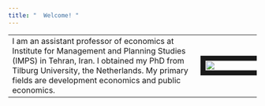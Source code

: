```yaml
---
title: "  Welcome! "
---
```


|                                                     |                 |
|-----------------------------------------------------|-----------------|
|    I am an assistant professor of economics at Institute for Management and Planning Studies (IMPS) in Tehran, Iran. I obtained my PhD from Tilburg University, the Netherlands. My primary fields are development economics and public economics.  | <img src="content/DSC_0998.jpg" style="width:100%; border:10px solid; margin-right: 20px" align="left"> |
